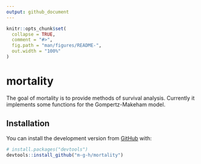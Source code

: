 ```yaml
---
output: github_document
---
```


<!-- README.md is generated from README.Rmd. Please edit that file -->

```r
knitr::opts_chunk$set(
  collapse = TRUE,
  comment = "#>",
  fig.path = "man/figures/README-",
  out.width = "100%"
)
```

# mortality

<!-- badges: start -->
<!-- badges: end -->

The goal of mortality is to provide methods of survival analysis. Currently it implements some functions for the Gompertz-Makeham model.

## Installation

You can install the development version from [GitHub](https://github.com/) with:

``` r
# install.packages("devtools")
devtools::install_github("m-g-h/mortality")
```


